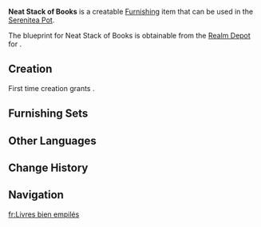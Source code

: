 {{Furnishing Infobox
|id             = 363302
|image          = Item Neat Stack of Books.png
|category       = Ornaments
|subcategory    = Utensil
|rarity         = 3
|adeptal_energy = 60
|load           = 85
|reduced_load   = 64
|description    = A collection of practical books that have been arranged into a neat pile.<br />No matter how nicely packed your books are when you first arrange them inside your backpack, they are liable to spill out messily after your various adventurers. Thus, it cannot be helped &mdash; constant repacking it is.
|blueprint      = [[Realm Depot]]
}}
'''Neat Stack of Books''' is a creatable [[Furnishing]] item that can be used in the [[Serenitea Pot]].

The blueprint for Neat Stack of Books is obtainable from the [[Realm Depot]] for {{Item|Realm Currency|24|x=160}}.

==Creation==
First time creation grants {{Item|Trust|24|x=60}}.
{{Recipe
|type = Creation
|time = 14h
|Pine Wood = 4
|Red Dye = 4
|sort = Pine Wood,Red Dye
}}

==Furnishing Sets==
{{Craft Usage}}

==Other Languages==
{{Other Languages|default_hidden = 1
|en      = Neat Stack of Books
|zhs     = 整齐叠放的书本
|zhs_rm  = Zhěngqí Diéfàng de Shūběn
|zht     = 整齊疊放的書本
|zht_rm  = Zhěngqí Diéfàng de Shūběn
|ja      = きちんと置かれた本
|ja_rm   = Kichin-to Okareta Hon
|ko      = 가지런한 책더미
|ko_rm   = 
|es      = Pila ordenada de libros
|fr      = Livres bien empilés
|ru      = Аккуратная стопка книг
|th      = หนังสือเรียงซ้อนกันอย่างเป็นระเบียบ
|th_rm   = 
|vi      = Chồng Sách Ngay Ngắn
|de      = Ordentlicher Bücherstapel
|id      = Tumpukan Buku Rapi
|pt      = Pilha de Livros Ordenada
}}

==Change History==
{{Change History|1.5}}

==Navigation==
{{Furnishing Navbox/Interior|Ornaments}}

[[fr:Livres bien empilés]]